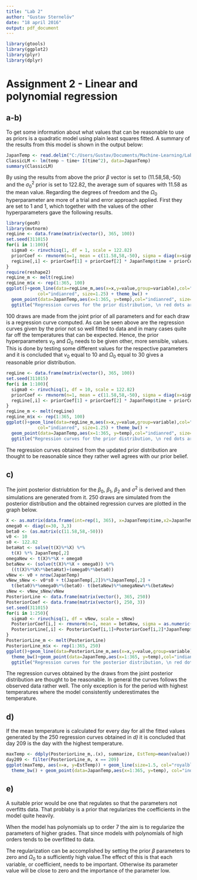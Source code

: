 ```yaml
---
title: "Lab 2"
author: "Gustav Sternelöv"
date: "18 april 2016"
output: pdf_document
---
```


```r
library(gtools)
library(ggplot2)
library(plyr)
library(dplyr)
```


# Assignment 2 - Linear and polynomial regression
## a-b)
To get some information about what values that can be reasonable to use as priors is a quadratic model using plain least squares fitted. A summary of the results from this model is shown in the output below:
```r
JapanTemp <- read.delim("C:/Users/Gustav/Documents/Machine-Learning/Lab 6/JapanTemp.dat", sep="", header = TRUE)
ClassicLM <- lm(temp ~ time+ I(time^2), data=JapanTemp)
summary(ClassicLM)
```

By using the results from above the prior $\beta$ vector is set to (11.58,58,-50) and the $\sigma^2_0$ prior is set to 122.82, the average sum of squares with  11.58 as the mean value. 
Regarding the degrees of freedom and the $\Omega_0$ hyperparameter are more of a trial and error approach applied. First they are set to 1 and 1, which together with the values of the other hyperparameters gave the following results. 
```r
library(geoR)
library(mvtnorm)
regLine <- data.frame(matrix(vector(), 365, 100)) 
set.seed(311015)
for(i in 1:100){
  sigma0 <- rinvchisq(1, df = 1, scale = 122.82)
  priorCoef <- rmvnorm(n=1, mean = c(11.58,58,-50), sigma = diag(x=sigma0/5, 3, 3))
  regLine[,i] <- priorCoef[1] + priorCoef[2] * JapanTemp$time + priorCoef[3] * JapanTemp$time^2
}
require(reshape2)
regLine_m <- melt(regLine)
regLine_m$x <- rep(1:365, 100)
ggplot()+geom_line(data=regLine_m,aes(x=x,y=value,group=variable),col="royalblue") +  geom_line(data=data.frame(y=ClassicLM$fitted.values), aes(y=y,x=1:365),
            col="indianred", size=1.25) + theme_bw() +
  geom_point(data=JapanTemp,aes(x=1:365, y=temp),col="indianred", size=3)+
  ggtitle("Regression curves for the prior distribution, \n red dots are observed values") + xlab("Day of year") + ylab("Temperature")
```
100 draws are made from the joint prior of all parameters and for each draw is a regression curve computed. As can be seen above are the regression curves given by the prior not so well fitted to data and in many cases quite far off the temperatures that can be expected. Hence, the prior hyperparameters $v_0$ and $\Omega_0$ needs to be given other, more sensible, values. This is done by testing some different values for the respective parameters and it is concluded that $v_0$ equal to 10 and $\Omega_0$ equal to 30 gives a reasonable prior distribution.
```r
regLine <- data.frame(matrix(vector(), 365, 100)) 
set.seed(311015)
for(i in 1:100){
  sigma0 <- rinvchisq(1, df = 10, scale = 122.82)
  priorCoef <- rmvnorm(n=1, mean = c(11.58,58,-50), sigma = diag(x=sigma0/30, 3, 3))
  regLine[,i] <- priorCoef[1] + priorCoef[2] * JapanTemp$time + priorCoef[3] * JapanTemp$time^2
}
regLine_m <- melt(regLine)
regLine_m$x <- rep(1:365, 100)
ggplot()+geom_line(data=regLine_m,aes(x=x,y=value,group=variable),col="royalblue") + geom_line(data=data.frame(y=ClassicLM$fitted.values), aes(y=y,x=1:365),
            col="indianred", size=1.25) + theme_bw() +
  geom_point(data=JapanTemp,aes(x=1:365, y=temp),col="indianred", size=3)+
  ggtitle("Regression curves for the prior distribution, \n red dots are observed values") + xlab("Day of year") + ylab("Temperature")
```
The regression curves obtained from the updated prior distribution are thought to be reasonable since they rather well agrees with our prior belief.  

## c)
The joint posterior distriubtion for the $\beta_0$, $\beta_1$, $\beta_2$ and $\sigma^2$ is derived and then simulations are generated from it. 250 draws are simulated from the posterior distribution and the obtained regression curves are plotted in the graph below.  
```r
X <- as.matrix(data.frame(int=rep(1, 365), x=JapanTemp$time,x2=JapanTemp$time^2))
omega0 <- diag(x=30, 3,3)
beta0 <- (as.matrix(c(11.58,58,-50)))
v0 <- 10
s0 <- 122.82
betaHat <- solve(t(X)%*%X) %*%
  t(X) %*% JapanTemp[,2]
omegaNew <- t(X)%*%X + omega0
betaNew <- (solve(t(X)%*%X + omega0)) %*% 
  ((t(X)%*%X%*%betaHat)+(omega0%*%beta0)) 
vNew <- v0 + nrow(JapanTemp)
vNew_sNew <- v0*s0 + t(JapanTemp[,2])%*%JapanTemp[,2] +
  t(beta0)%*%omega0%*%(beta0)- t(betaNew)%*%omegaNew%*%(betaNew)
sNew <- vNew_sNew/vNew
PosteriorLine <- data.frame(matrix(vector(), 365, 250))
PosteriorCoef <- data.frame(matrix(vector(), 250, 3)) 
set.seed(311015)
for(i in 1:250){
  sigma0 <- rinvchisq(1, df = vNew, scale = sNew)
  PosteriorCoef[i,] <- rmvnorm(n=1, mean = betaNew, sigma = as.numeric(sigma0) * solve(omegaNew))
  PosteriorLine[,i] <- PosteriorCoef[i,1]+PosteriorCoef[i,2]*JapanTemp$time+PosteriorCoef[i,3]*JapanTemp$time^2
}
PosteriorLine_m <- melt(PosteriorLine)
PosteriorLine_m$x <- rep(1:365, 250)
ggplot()+geom_line(data=PosteriorLine_m,aes(x=x,y=value,group=variable),col="royalblue") +
  theme_bw()+geom_point(data=JapanTemp,aes(x=1:365, y=temp),col="indianred", size=3) +
  ggtitle("Regression curves for the posterior distribution, \n red dots are observed values") + xlab("Day of year") + ylab("Temperature")
```
The regression curves obtained by the draws from the joint posterior distribution are thought to be reasonable. In general the curves follows the observed data rather well. The only exception is for the period with highest temperatures where the model consistently underestimates the temperature.


## d)
If the mean temperature is calculated for every day for all the fitted values generated by the 250 regression curves obtained in *d)* it is concluded that day 209 is the day with the highest temperature. 
```r
maxTemp <- ddply(PosteriorLine_m,.(x), summarize, EstTemp=mean(value))
day209 <- filter(PosteriorLine_m, x == 209)
ggplot(maxTemp, aes(x=x, y=EstTemp)) + geom_line(size=1.5, col="royalblue") +
  theme_bw() + geom_point(data=JapanTemp,aes(x=1:365, y=temp), col="indianred", size=3) +geom_line(data=day209, aes(y=value, x=x),col="springgreen3", size=1.5)+ xlab("Day of year") + ylab("Temperature")
```

## e)
A suitable prior would be one that regulates so that the parameters not overfitts data. That problaby is a prior that regularizes the coefficients in the model quite heavily.  

When the model has polynomials up to order 7 the aim is to regularize the parameters of higher grades. That since models with polynomials of high orders tends to be overfitted  to data.  

The regularization can be accomplished by setting the prior $\beta$ parameters to zero and $\Omega_0$ to a sufficiently high value.The effect of this is that each variable, or coefficient, needs to be important. Otherwise its parameter value will be close to zero and the importance of the parameter low. 



